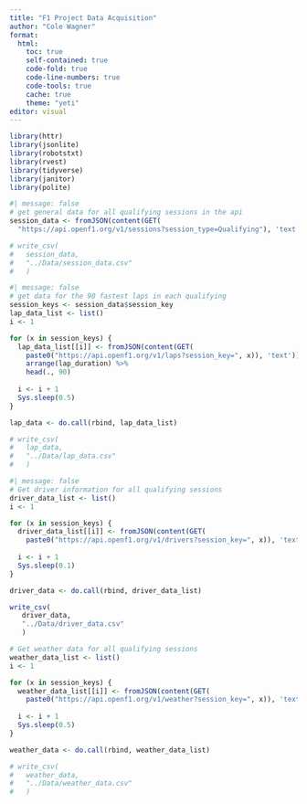 ```yaml
---
title: "F1 Project Data Acquisition"
author: "Cole Wagner"
format:
  html:
    toc: true
    self-contained: true
    code-fold: true
    code-line-numbers: true
    code-tools: true
    cache: true
    theme: "yeti"
editor: visual
---
```


```r
library(httr)
library(jsonlite)
library(robotstxt)
library(rvest)
library(tidyverse)
library(janitor)
library(polite)
```

```r
#| message: false
# get general data for all qualifying sessions in the api
session_data <- fromJSON(content(GET(
  "https://api.openf1.org/v1/sessions?session_type=Qualifying"), 'text'))

# write_csv(
#   session_data,
#   "../Data/session_data.csv"
#   )
```

```r
#| message: false
# get data for the 90 fastest laps in each qualifying
session_keys <- session_data$session_key
lap_data_list <- list()
i <- 1

for (x in session_keys) {
  lap_data_list[[i]] <- fromJSON(content(GET(
    paste0("https://api.openf1.org/v1/laps?session_key=", x)), 'text')) %>%
    arrange(lap_duration) %>%
    head(., 90)
  
  i <- i + 1
  Sys.sleep(0.5)
}

lap_data <- do.call(rbind, lap_data_list)

# write_csv(
#   lap_data,
#   "../Data/lap_data.csv"
#   )
```

```r
#| message: false
# Get driver information for all qualifying sessions
driver_data_list <- list()
i <- 1

for (x in session_keys) {
  driver_data_list[[i]] <- fromJSON(content(GET(
    paste0("https://api.openf1.org/v1/drivers?session_key=", x)), 'text'))
  
  i <- i + 1
  Sys.sleep(0.1)
}

driver_data <- do.call(rbind, driver_data_list)

write_csv(
   driver_data,
   "../Data/driver_data.csv"
   )
```

```r
# Get weather data for all qualifying sessions
weather_data_list <- list()
i <- 1

for (x in session_keys) {
  weather_data_list[[i]] <- fromJSON(content(GET(
    paste0("https://api.openf1.org/v1/weather?session_key=", x)), 'text'))
  
  i <- i + 1
  Sys.sleep(0.5)
}

weather_data <- do.call(rbind, weather_data_list)

# write_csv(
#   weather_data,
#   "../Data/weather_data.csv"
#   )
```
